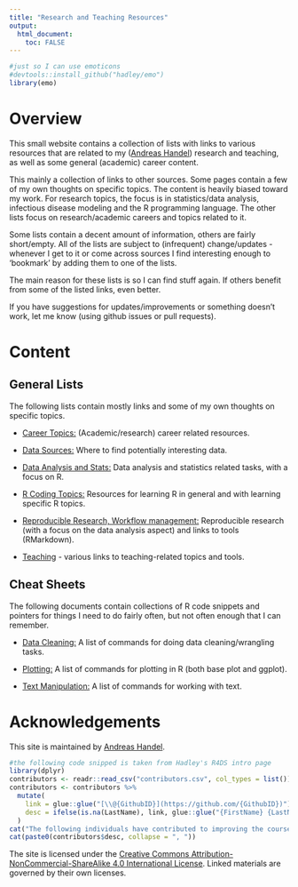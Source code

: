 ```yaml
---
title: "Research and Teaching Resources"
output: 
  html_document:
    toc: FALSE
---
```


```r
#just so I can use emoticons
#devtools::install_github("hadley/emo")
library(emo)
```

# Overview

This small website contains a collection of lists with links to various resources that are related to my ([Andreas Handel](https://www.andreashandel.com/)) research and teaching, as well as some general (academic) career content.

This mainly a collection of links to other sources. Some pages contain a few of my own thoughts on specific topics. The content is heavily biased toward my work. For research topics, the focus is in statistics/data analysis, infectious disease modeling and the R programming language. The other lists focus on research/academic careers and topics related to it.

Some lists contain a decent amount of information, others are fairly short/empty. All of the lists are subject to (infrequent) change/updates - whenever I get to it or come across sources I find interesting enough to 'bookmark' by adding them to one of the lists.

The main reason for these lists is so I can find stuff again. If others benefit from some of the listed links, even better.

If you have suggestions for updates/improvements or something doesn't work, let me know (using github issues or pull requests).  


# Content

## General Lists

The following lists contain mostly links and some of my own thoughts on specific topics.

- [Career Topics:](./Career_Resources.html) (Academic/research) career related resources. 

- [Data Sources:](./Data_Resources.html) Where to find potentially interesting data.

- [Data Analysis and Stats:](./Dataanalysis_Resources.html) Data analysis and statistics related tasks, with a focus on R.

- [R Coding Topics:](./R_Resources.html) Resources for learning R in general and with learning specific R topics.

- [Reproducible Research, Workflow management:](./ReproducibleResearch_Resources.html) Reproducible research (with a focus on the data analysis aspect) and links to tools (RMarkdown).

- [Teaching](./Teaching_Resources.html) - various links to teaching-related topics and tools.

 
## Cheat Sheets

The following documents contain collections of R code snippets and pointers for things I need to do fairly often, but not often enough that I can remember.

- [Data Cleaning:](./Cheatsheet_Rdatacleaning.html) A list of commands for doing data cleaning/wrangling tasks.
 
- [Plotting:](./Cheatsheet_Rplotting.html) A list of commands for plotting in R (both base plot and ggplot).

- [Text Manipulation:](./Cheatsheet_Textmanipulation.html) A list of commands for working with text.



# Acknowledgements

This site is maintained by [Andreas Handel](https://www.andreashandel.com/).

```r
#the following code snipped is taken from Hadley's R4DS intro page
library(dplyr)
contributors <- readr::read_csv("contributors.csv", col_types = list())
contributors <- contributors %>% 
  mutate(
    link = glue::glue("[\\@{GithubID}](https://github.com/{GithubID})"),
    desc = ifelse(is.na(LastName), link, glue::glue("{FirstName} {LastName} ({link})"))
  )
cat("The following individuals have contributed to improving the course:\n")
cat(paste0(contributors$desc, collapse = ", "))
```

The site is licensed under the [Creative Commons Attribution-NonCommercial-ShareAlike 4.0 International License](http://creativecommons.org/licenses/by-nc-sa/4.0/). Linked materials are governed by their own licenses. 
